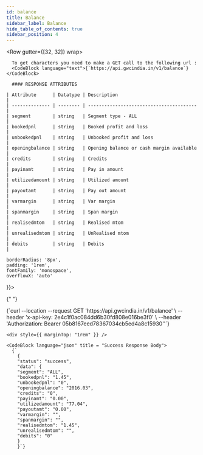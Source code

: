 ```yaml
---
id: balance
title: Balance
sidebar_label: Balance
hide_table_of_contents: true
sidebar_position: 4
---
```



<Row gutter={[32, 32]} wrap>
  <Col xs={24} md={12}>
    
      To get characters you need to make a GET call to the following url :
      <CodeBlock language="text">{`https://api.gwcindia.in/v1/balance`}</CodeBlock>

      #### RESPONSE ATTRIBUTES

    | Attribute      | Datatype | Description                              |
    | -------------- | -------- | ---------------------------------------- |
    | segment        | string   | Segment type - ALL                       |
    | bookedpnl      | string   | Booked profit and loss                   |
    | unbookedpnl    | string   | Unbooked profit and loss                 |
    | openingbalance | string   | Opening balance or cash margin available |
    | credits        | string   | Credits                                  |
    | payinamt       | string   | Pay in amount                            |
    | utilizedamount | string   | Utilized amount                          |
    | payoutamt      | string   | Pay out amount                           |
    | varmargin      | string   | Var margin                               |
    | spanmargin     | string   | Span margin                              |
    | realisedmtom   | string   | Realised mtom                            |
    | unrealisedmtom | string   | UnRealised mtom                          |
    | debits         | string   | Debits                                   |

  </Col>

  <Col xs={24} md={12} lg = {12} style={{
  
    borderRadius: '8px',
    padding: '1rem',
    fontFamily: 'monospace',
    overflowX: 'auto'
  }}>

{" "}

<CodeBlock language="bash" title="curl / cURL">
  {`curl --location --request GET 'https://api.gwcindia.in/v1/balance' \
--header 'x-api-key: 2e4c1f0ac084dd6b30fd808e016be3f0' \
--header 'Authorization: Bearer 05b8167eed78367034cb5ed4a8c15930''`}
</CodeBlock>

    <div style={{ marginTop: "1rem" }} />

    <CodeBlock language="json" title = "Success Response Body">
      {`
        {
        "status": "success",
        "data": {
        "segment": "ALL",
        "bookedpnl": "1.45",
        "unbookedpnl": "0",
        "openingbalance": "2016.03",
        "credits": "0",
        "payinamt": "0.00",
        "utilizedamount": "77.04",
        "payoutamt": "0.00",
        "varmargin": "",
        "spanmargin": "",
        "realisedmtom": "1.45",
        "unrealisedmtom": "",
        "debits": "0"
        }
        }`}

</CodeBlock>

  </Col>
</Row>
